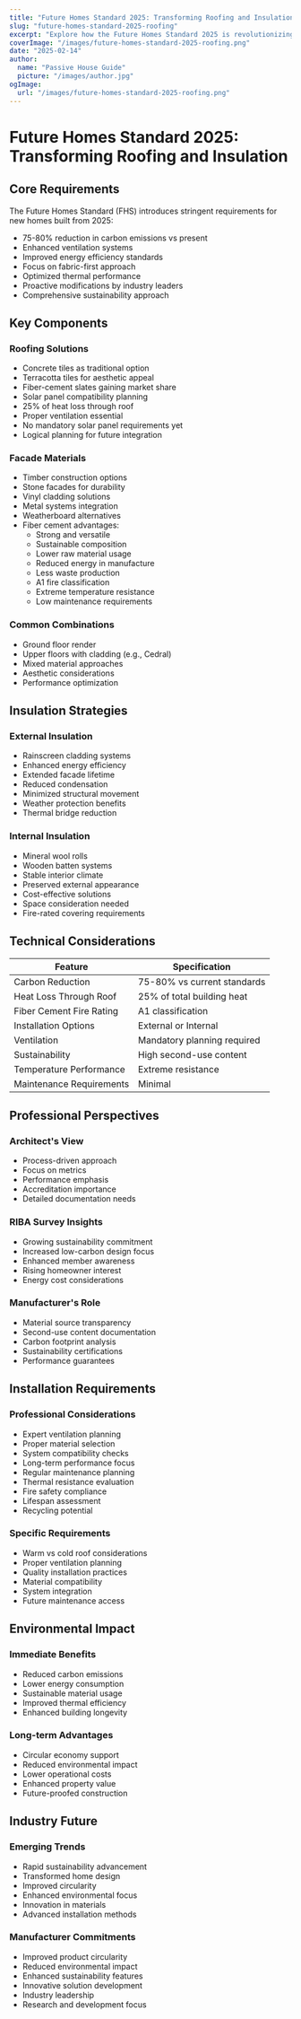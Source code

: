 ```yaml
---
title: "Future Homes Standard 2025: Transforming Roofing and Insulation"
slug: "future-homes-standard-2025-roofing"
excerpt: "Explore how the Future Homes Standard 2025 is revolutionizing residential construction with new requirements for sustainable roofing and insulation solutions."
coverImage: "/images/future-homes-standard-2025-roofing.png"
date: "2025-02-14"
author:
  name: "Passive House Guide"
  picture: "/images/author.jpg"
ogImage:
  url: "/images/future-homes-standard-2025-roofing.png"
---
```


# Future Homes Standard 2025: Transforming Roofing and Insulation

## Core Requirements

The Future Homes Standard (FHS) introduces stringent requirements for new homes built from 2025:

- 75-80% reduction in carbon emissions vs present
- Enhanced ventilation systems
- Improved energy efficiency standards
- Focus on fabric-first approach
- Optimized thermal performance
- Proactive modifications by industry leaders
- Comprehensive sustainability approach

## Key Components

### Roofing Solutions
- Concrete tiles as traditional option
- Terracotta tiles for aesthetic appeal
- Fiber-cement slates gaining market share
- Solar panel compatibility planning
- 25% of heat loss through roof
- Proper ventilation essential
- No mandatory solar panel requirements yet
- Logical planning for future integration

### Facade Materials
- Timber construction options
- Stone facades for durability
- Vinyl cladding solutions
- Metal systems integration
- Weatherboard alternatives
- Fiber cement advantages:
  - Strong and versatile
  - Sustainable composition
  - Lower raw material usage
  - Reduced energy in manufacture
  - Less waste production
  - A1 fire classification
  - Extreme temperature resistance
  - Low maintenance requirements

### Common Combinations
- Ground floor render
- Upper floors with cladding (e.g., Cedral)
- Mixed material approaches
- Aesthetic considerations
- Performance optimization

## Insulation Strategies

### External Insulation
- Rainscreen cladding systems
- Enhanced energy efficiency
- Extended facade lifetime
- Reduced condensation
- Minimized structural movement
- Weather protection benefits
- Thermal bridge reduction

### Internal Insulation
- Mineral wool rolls
- Wooden batten systems
- Stable interior climate
- Preserved external appearance
- Cost-effective solutions
- Space consideration needed
- Fire-rated covering requirements

## Technical Considerations

| Feature | Specification |
|---------|--------------|
| Carbon Reduction | 75-80% vs current standards |
| Heat Loss Through Roof | 25% of total building heat |
| Fiber Cement Fire Rating | A1 classification |
| Installation Options | External or Internal |
| Ventilation | Mandatory planning required |
| Sustainability | High second-use content |
| Temperature Performance | Extreme resistance |
| Maintenance Requirements | Minimal |

## Professional Perspectives

### Architect's View
- Process-driven approach
- Focus on metrics
- Performance emphasis
- Accreditation importance
- Detailed documentation needs

### RIBA Survey Insights
- Growing sustainability commitment
- Increased low-carbon design focus
- Enhanced member awareness
- Rising homeowner interest
- Energy cost considerations

### Manufacturer's Role
- Material source transparency
- Second-use content documentation
- Carbon footprint analysis
- Sustainability certifications
- Performance guarantees

## Installation Requirements

### Professional Considerations
- Expert ventilation planning
- Proper material selection
- System compatibility checks
- Long-term performance focus
- Regular maintenance planning
- Thermal resistance evaluation
- Fire safety compliance
- Lifespan assessment
- Recycling potential

### Specific Requirements
- Warm vs cold roof considerations
- Proper ventilation planning
- Quality installation practices
- Material compatibility
- System integration
- Future maintenance access

## Environmental Impact

### Immediate Benefits
- Reduced carbon emissions
- Lower energy consumption
- Sustainable material usage
- Improved thermal efficiency
- Enhanced building longevity

### Long-term Advantages
- Circular economy support
- Reduced environmental impact
- Lower operational costs
- Enhanced property value
- Future-proofed construction

## Industry Future

### Emerging Trends
- Rapid sustainability advancement
- Transformed home design
- Improved circularity
- Enhanced environmental focus
- Innovation in materials
- Advanced installation methods

### Manufacturer Commitments
- Improved product circularity
- Reduced environmental impact
- Enhanced sustainability features
- Innovative solution development
- Industry leadership
- Research and development focus
